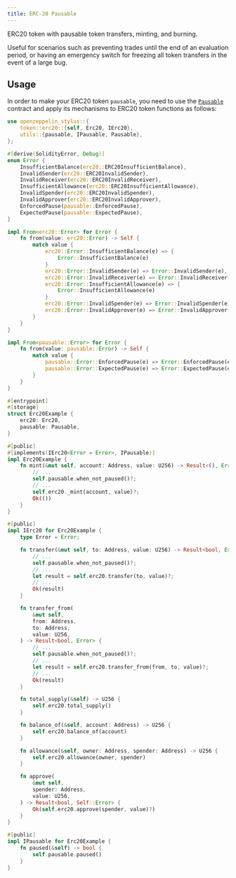 ```yaml
---
title: ERC-20 Pausable
---
```


ERC20 token with pausable token transfers, minting, and burning.

Useful for scenarios such as preventing trades until the end of an evaluation period, or having an emergency switch for freezing all token transfers in the event of a large bug.

## Usage

In order to make your ERC20 token `pausable`, you need to use the [`Pausable`](https://docs.rs/openzeppelin-stylus/0.3.0/openzeppelin_stylus/utils/pausable) contract and apply its mechanisms to ERC20 token functions as follows:

```rust
use openzeppelin_stylus::{
    token::erc20::{self, Erc20, IErc20},
    utils::{pausable, IPausable, Pausable},
};

#[derive(SolidityError, Debug)]
enum Error {
    InsufficientBalance(erc20::ERC20InsufficientBalance),
    InvalidSender(erc20::ERC20InvalidSender),
    InvalidReceiver(erc20::ERC20InvalidReceiver),
    InsufficientAllowance(erc20::ERC20InsufficientAllowance),
    InvalidSpender(erc20::ERC20InvalidSpender),
    InvalidApprover(erc20::ERC20InvalidApprover),
    EnforcedPause(pausable::EnforcedPause),
    ExpectedPause(pausable::ExpectedPause),
}

impl From<erc20::Error> for Error {
    fn from(value: erc20::Error) -> Self {
        match value {
            erc20::Error::InsufficientBalance(e) => {
                Error::InsufficientBalance(e)
            }
            erc20::Error::InvalidSender(e) => Error::InvalidSender(e),
            erc20::Error::InvalidReceiver(e) => Error::InvalidReceiver(e),
            erc20::Error::InsufficientAllowance(e) => {
                Error::InsufficientAllowance(e)
            }
            erc20::Error::InvalidSpender(e) => Error::InvalidSpender(e),
            erc20::Error::InvalidApprover(e) => Error::InvalidApprover(e),
        }
    }
}

impl From<pausable::Error> for Error {
    fn from(value: pausable::Error) -> Self {
        match value {
            pausable::Error::EnforcedPause(e) => Error::EnforcedPause(e),
            pausable::Error::ExpectedPause(e) => Error::ExpectedPause(e),
        }
    }
}

#[entrypoint]
#[storage]
struct Erc20Example {
    erc20: Erc20,
    pausable: Pausable,
}

#[public]
#[implements(IErc20<Error = Error>, IPausable)]
impl Erc20Example {
    fn mint(&mut self, account: Address, value: U256) -> Result<(), Error> {
        // ...
        self.pausable.when_not_paused()?;
        // ...
        self.erc20._mint(account, value)?;
        Ok(())
    }
}

#[public]
impl IErc20 for Erc20Example {
    type Error = Error;

    fn transfer(&mut self, to: Address, value: U256) -> Result<bool, Error> {
        // ...
        self.pausable.when_not_paused()?;
        // ...
        let result = self.erc20.transfer(to, value)?;
        // ...
        Ok(result)
    }

    fn transfer_from(
        &mut self,
        from: Address,
        to: Address,
        value: U256,
    ) -> Result<bool, Error> {
        // ...
        self.pausable.when_not_paused()?;
        // ...
        let result = self.erc20.transfer_from(from, to, value)?;
        // ...
        Ok(result)
    }

    fn total_supply(&self) -> U256 {
        self.erc20.total_supply()
    }

    fn balance_of(&self, account: Address) -> U256 {
        self.erc20.balance_of(account)
    }

    fn allowance(&self, owner: Address, spender: Address) -> U256 {
        self.erc20.allowance(owner, spender)
    }

    fn approve(
        &mut self,
        spender: Address,
        value: U256,
    ) -> Result<bool, Self::Error> {
        Ok(self.erc20.approve(spender, value)?)
    }
}

#[public]
impl IPausable for Erc20Example {
    fn paused(&self) -> bool {
        self.pausable.paused()
    }
}
```
